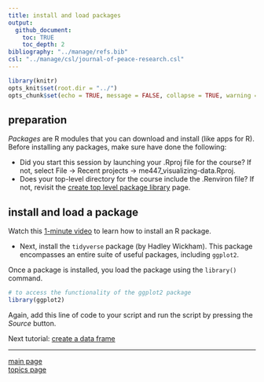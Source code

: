 ```yaml
---
title: install and load packages
output: 
  github_document:
    toc: TRUE
    toc_depth: 2
bibliography: "../manage/refs.bib" 
csl: "../manage/csl/journal-of-peace-research.csl"
---
```


```r
library(knitr)
opts_knit$set(root.dir = "../")
opts_chunk$set(echo = TRUE, message = FALSE, collapse = TRUE, warning = FALSE, cache = TRUE, cache.path = "tut-03-cache/02-", fig.path = "tut-03-images/02-")
```

## preparation

*Packages* are R modules that you can download and install (like apps for R). Before installing any packages, make sure have done the following:

- Did you start this session by launching your .Rproj file for the course? If not, select File $\rightarrow$ Recent projects $\rightarrow$ me447_visualizing-data.Rproj. 
- Does your top-level directory for the course include the .Renviron file? If not, revisit the [create top level package library](https://github.com/DSR-RHIT/install-R-and-RStudio/blob/master/pages/setup_Renviron.md) page. 

## install and load a package

Watch this [1-minute video](https://www.youtube.com/watch?v=ljdfqMfWn_A) to learn how to install an R package. 

- Next, install the `tidyverse` package (by Hadley Wickham). This package encompasses an entire suite of useful packages, including `ggplot2`. 

Once a package is installed, you load the package using the `library()` command.

```r
# to access the functionality of the ggplot2 package 
library(ggplot2)
```

Again, add this line of code to your script and run the script by pressing the *Source* button. 

Next tutorial: [create a data frame](tut-0303_create-data-frame.md) 

---

[main page](../README.md)<br> 
[topics page](../README-by-topic.md)
